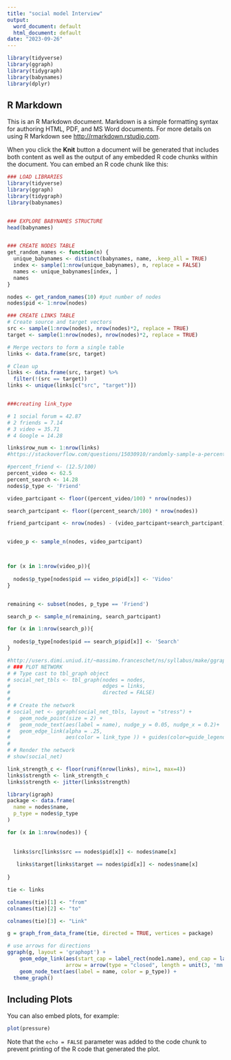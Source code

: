 ```yaml
---
title: "social model Interview"
output:
  word_document: default
  html_document: default
date: "2023-09-26"
---
```


```r
library(tidyverse)
library(ggraph)
library(tidygraph)
library(babynames)
library(dplyr)
```

## R Markdown

This is an R Markdown document. Markdown is a simple formatting syntax for authoring HTML, PDF, and MS Word documents. For more details on using R Markdown see <http://rmarkdown.rstudio.com>.

When you click the **Knit** button a document will be generated that includes both content as well as the output of any embedded R code chunks within the document. You can embed an R code chunk like this:

```r

### LOAD LIBRARIES 
library(tidyverse)
library(ggraph)
library(tidygraph)
library(babynames)


### EXPLORE BABYNAMES STRUCTURE 
head(babynames)


### CREATE NODES TABLE 
get_random_names <- function(n) { 
  unique_babynames <- distinct(babynames, name, .keep_all = TRUE) 
  index <- sample(1:nrow(unique_babynames), n, replace = FALSE) 
  names <- unique_babynames[index, ] 
  names 
}

nodes <- get_random_names(10) #put number of nodes
nodes$pid <- 1:nrow(nodes)

### CREATE LINKS TABLE 
# Create source and target vectors 
src <- sample(1:nrow(nodes), nrow(nodes)*2, replace = TRUE)  
target <- sample(1:nrow(nodes), nrow(nodes)*2, replace = TRUE)

# Merge vectors to form a single table 
links <- data.frame(src, target)

# Clean up 
links <- data.frame(src, target) %>%  
  filter(!(src == target)) 
links <- unique(links[c("src", "target")])


###creating link_type

# 1 social forum = 42.87
# 2 friends = 7.14
# 3 video = 35.71
# 4 Google = 14.28

links$row_num <- 1:nrow(links)
#https://stackoverflow.com/questions/15030910/randomly-sample-a-percentage-of-rows-within-a-data-frame
```
```r
#percent_friend <- (12.5/100)
percent_video <- 62.5
percent_search <- 14.28
nodes$p_type <- 'Friend'

video_partcipant <- floor((percent_video/100) * nrow(nodes))

search_partcipant <- floor((percent_search/100) * nrow(nodes))

friend_partcipant <- nrow(nodes) - (video_partcipant+search_partcipant)


video_p <- sample_n(nodes, video_partcipant)



for (x in 1:nrow(video_p)){
  
  nodes$p_type[nodes$pid == video_p$pid[x]] <- 'Video'
}


remaining <- subset(nodes, p_type == 'Friend')

search_p <- sample_n(remaining, search_partcipant)

for (x in 1:nrow(search_p)){
  
  nodes$p_type[nodes$pid == search_p$pid[x]] <- 'Search'
}
```


<!-- #Friends -->
<!-- ```{r} -->

<!-- percent <- percent_friend -->
<!-- temp <- links[ sample( which(links$link_type==0), round(percent*length(which(links$link_type==0)))), ]   -->

<!-- for (x in 1:nrow(temp)) { -->
<!--   links$link_type[links$row_num == temp$row_num[x]] <- 2 -->
<!-- } -->

<!-- number_carry <- nrow(temp) -->
<!-- ``` -->
<!-- #Video -->

<!-- ```{r} -->
<!-- percent <- (62.5/100) -->
<!-- temp <- links[ sample( which(links$link_type==0), round(percent*number_carry + length(which(links$link_type==0)))), ]   -->

<!-- for (x in 1:nrow(temp)) { -->
<!--   links$link_type[links$row_num == temp$row_num[x]] <- 3 -->
<!-- } -->

<!-- number_carry <- number_carry +nrow(temp) -->
<!-- ``` -->
<!-- #Google Search -->

<!-- ```{r} -->
<!-- percent <- (14.28/100) -->
<!-- temp <- links[ sample( which(links$link_type==0), round(percent*number_carry + length(which(links$link_type==0)))), ]   -->

<!-- for (x in 1:nrow(temp)) { -->
<!--   links$link_type[links$row_num == temp$row_num[x]] <- 4 -->
<!-- } -->
<!-- ``` -->
<!-- ```{r} -->

<!-- #links$link_type[links$link_type == 1] <- 'Social Forum' -->
<!-- links$link_type[links$link_type == 2] <- 'Acquaintance' -->
<!-- links$link_type[links$link_type == 3] <- 'Video Platform' -->
<!-- links$link_type[links$link_type == 4] <- 'Web Search' -->

<!-- ``` -->

```r
#http://users.dimi.uniud.it/~massimo.franceschet/ns/syllabus/make/ggraph/ggraph.html
# ### PLOT NETWORK 
# # Type cast to tbl_graph object
# social_net_tbls <- tbl_graph(nodes = nodes, 
#                              edges = links, 
#                              directed = FALSE)
# 
# # Create the network 
# social_net <- ggraph(social_net_tbls, layout = "stress") +                                                                                                         
#   geom_node_point(size = 2) +                                         
#   geom_node_text(aes(label = name), nudge_y = 0.05, nudge_x = 0.2)+ 
#   geom_edge_link(alpha = .25, 
#                  aes(color = link_type )) + guides(color=guide_legend(title="Department")) +theme_void()
# 
# # Render the network 
# show(social_net) 
```


```r

link_strength_c <- floor(runif(nrow(links), min=1, max=4))
links$strength <- link_strength_c
links$strength <- jitter(links$strength)
```

```r
library(igraph)
package <- data.frame(
  name = nodes$name,
  p_type = nodes$p_type
)

for (x in 1:nrow(nodes)) {
  
  
  links$src[links$src == nodes$pid[x]] <- nodes$name[x]
  
   links$target[links$target == nodes$pid[x]] <- nodes$name[x]
  
}

tie <- links

colnames(tie)[1] <- "from"
colnames(tie)[2] <- "to"

colnames(tie)[3] <- "Link"

g = graph_from_data_frame(tie, directed = TRUE, vertices = package)

# use arrows for directions
ggraph(g, layout = 'graphopt') + 
    geom_edge_link(aes(start_cap = label_rect(node1.name), end_cap = label_rect(node2.name), color = tie$strength), 
                   arrow = arrow(type = "closed", length = unit(3, 'mm'))) + 
    geom_node_text(aes(label = name, color = p_type)) +
  theme_graph()

```

## Including Plots

You can also embed plots, for example:

```r
plot(pressure)
```

Note that the `echo = FALSE` parameter was added to the code chunk to prevent printing of the R code that generated the plot.
